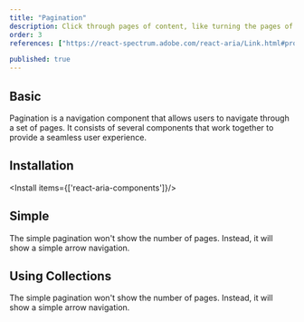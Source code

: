 ```yaml
---
title: "Pagination"
description: Click through pages of content, like turning the pages of a book, controlling the flow of your data presentation..
order: 3
references: ["https://react-spectrum.adobe.com/react-aria/Link.html#props", "https://paranoid.irsyad.co", "/docs/components/buttons/button#variations"]

published: true
---
```



## Basic
Pagination is a navigation component that allows users to navigate through a set of pages. It consists of several components that work together to provide a seamless user experience.
<How isCenter={false} toUse="navigation/pagination-demo" />

## Installation

<Install items={['react-aria-components']}/>

<SourceCode toShow='pagination'/>

## Simple
The simple pagination won't show the number of pages. Instead, it will show a simple arrow navigation.
<How isCenter={false} toUse="navigation/simple-pagination-demo" />

## Using Collections
The simple pagination won't show the number of pages. Instead, it will show a simple arrow navigation.
<How isCenter={false} toUse="navigation/pagination-dynamic-demo" />
